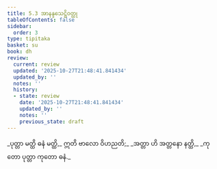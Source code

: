 ```yaml
---
title: 5.3 အာနန္ဒသေဋ္ဌိဝတ္ထု
tableOfContents: false
sidebar:
  order: 3
type: tipitaka
basket: su
book: dh
review:
  current: review
  updated: '2025-10-27T21:48:41.841434'
  updated_by: ''
  notes: ''
  history:
  - state: review
    date: '2025-10-27T21:48:41.841434'
    updated_by: ''
    notes: ''
    previous_state: draft
---
```



<ReviewStatus review={frontmatter.review} showDetails={true} />

<HypothesisAnnotation frontmatter={frontmatter} />

<DynamicBreadcrumb />

<Division number="62" book="dh" e="ch" v="18" p="22">

<Paragraph number="67" type="verses" book="dh">
_ပုတ္တာ မတ္ထိ ဓနံ မတ္ထိ,_  
ဣတိ ဗာလော ဝိဟညတိ;_  
_အတ္တာ ဟိ အတ္တနော နတ္ထိ,_  
_ကုတော ပုတ္တာ ကုတော ဓနံ._
</Paragraph>
</Division>